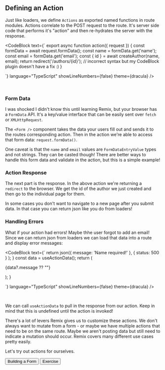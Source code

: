 
## Defining an Action

Just like loaders, we define `Actions` as exported named functions in route
modules. Actions correlate to the POST request to the route. It's server side
code that performs it's "action" and then re-hydrates the server with the
response.

<CodeBlock
  text={`
export async function action({ request }) {
  const formData = await request.formData();
  const name = formData.get('name');
  const email = formData.get('email');
  const { id } = await createAuthor(name, email);
  return redirect('/authors/{id}'); // incorrect syntax but my CodeBlock plugin doesn't have a fix :)
}

`} language="TypeScript" showLineNumbers={false} theme={dracula} />

<br />

### Form Data

I was shocked I didn't know this until learning Remix, but your browser has a
`FormData` API. It's a key/value interface that can be easily sent over `fetch`
or `XMLHttpRequest`.

The `<Form />` component takes the data your users fill out and sends it to the
routes corresponding action. Then in the action we're able to access that form
data: `request.formData()`.

One caveat is that the `name` and `email` values are `FormDataEntryValue` types
and not strings. They can be casted though! There are better ways to handle this
form data and validate in the action, but this is a simple example!

### Action Response

The next part is the response. In the above action we're returning a `redirect`
to the browser. We get the id of the author we just created and then go to the
individual page for them.

In some cases you don't want to navigate to a new page after you submit data. In
that case you can return json like you do from loaders!

### Handling Errors

What if your action had errors! Maybe thhe user forgot to add an email! Since we
can return json from loaders we can load that data into a route and display
error messages:

<CodeBlock
  text={`
  return json({ message: 'Name required!' }, { status: 500 } );
}
  const data = useActionData<typeof action>();
  return (<p>{data?.message ?? ""}</p>);
}

`} language="TypeScript" showLineNumbers={false} theme={dracula} />

<br />

We can call `useActionData` to pull in the response from our action. Keep in
mind that this is undefined until the action is invoked!

There's a lot of levers Remix gives us to customize these actions. We don't
always want to mutate from a form - or maybe we have multiple actions that need
to be on the same route. Maybe we aren't posting data but still need to indicate
a mutation should occur. Remix covers many different use cases pretty easily.

Let's try out actions for ourselves.


<div className="button-group">
  <Link to="/modules/remix-actions/building-a-form">
    <button>Building a Form</button>
  </Link>

  <Link to="/modules/remix-actions/exercise">
    <button>Exercise</button>
  </Link>
</div>
